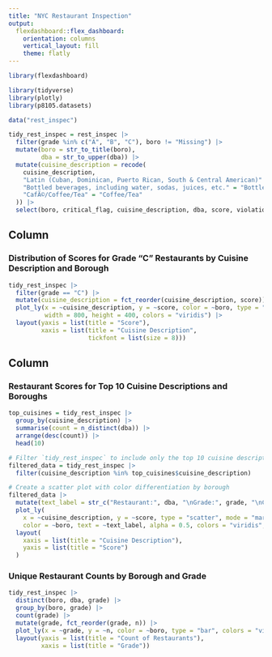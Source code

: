 ```yaml
---
title: "NYC Restaurant Inspection"
output: 
  flexdashboard::flex_dashboard:
    orientation: columns
    vertical_layout: fill
    theme: flatly
---
```


```r
library(flexdashboard)

library(tidyverse)
library(plotly)
library(p8105.datasets)
```

```r
data("rest_inspec")

tidy_rest_inspec = rest_inspec |>
  filter(grade %in% c("A", "B", "C"), boro != "Missing") |>
  mutate(boro = str_to_title(boro),
         dba = str_to_upper(dba)) |>
  mutate(cuisine_description = recode(
    cuisine_description,
    "Latin (Cuban, Dominican, Puerto Rican, South & Central American)" = "Latin",
    "Bottled beverages, including water, sodas, juices, etc." = "Bottled Beverages",
    "CafÃ©/Coffee/Tea" = "Coffee/Tea"
  )) |>
  select(boro, critical_flag, cuisine_description, dba, score, violation_code, zipcode, grade)
```

Column {data-width=650}
-----------------------------------------------------------------------

### Distribution of Scores for Grade "C" Restaurants by Cuisine Description and Borough

```r
tidy_rest_inspec |>
  filter(grade == "C") |>
  mutate(cuisine_description = fct_reorder(cuisine_description, score)) |>
  plot_ly(x = ~cuisine_description, y = ~score, color = ~boro, type = "box", 
          width = 800, height = 400, colors = "viridis") |>
  layout(yaxis = list(title = "Score"),
         xaxis = list(title = "Cuisine Description",
                      tickfont = list(size = 8)))
```

Column {data-width=350}
-----------------------------------------------------------------------

### Restaurant Scores for Top 10 Cuisine Descriptions and Boroughs 

```r
top_cuisines = tidy_rest_inspec |>
  group_by(cuisine_description) |>
  summarise(count = n_distinct(dba)) |>
  arrange(desc(count)) |>
  head(10)

# Filter `tidy_rest_inspec` to include only the top 10 cuisine descriptions
filtered_data = tidy_rest_inspec |>
  filter(cuisine_description %in% top_cuisines$cuisine_description)

# Create a scatter plot with color differentiation by borough
filtered_data |>
  mutate(text_label = str_c("Restaurant:", dba, "\nGrade:", grade, "\nCritical Flag:", critical_flag)) |>
  plot_ly(
    x = ~cuisine_description, y = ~score, type = "scatter", mode = "markers", 
    color = ~boro, text = ~text_label, alpha = 0.5, colors = "viridis", opacity = 0.8) |>
  layout(
    xaxis = list(title = "Cuisine Description"),
    yaxis = list(title = "Score")
  )
```

### Unique Restaurant Counts by Borough and Grade

```r
tidy_rest_inspec |>
  distinct(boro, dba, grade) |>
  group_by(boro, grade) |>
  count(grade) |>
  mutate(grade, fct_reorder(grade, n)) |>
  plot_ly(x = ~grade, y = ~n, color = ~boro, type = "bar", colors = "viridis") |>
  layout(yaxis = list(title = "Count of Restaurants"),
         xaxis = list(title = "Grade"))
```

